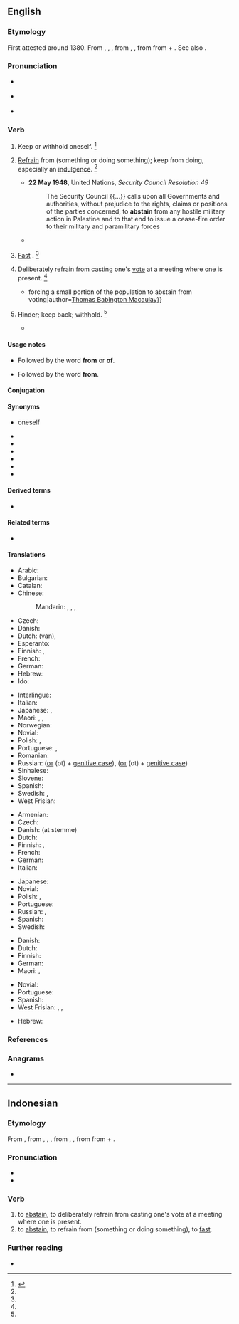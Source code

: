 ==English==

===Etymology===
{{PIE root|en|ten}}
First attested around 1380. From {{inh|en|enm|absteynen}}, {{m|enm|absteinen}}, {{m|enm|abstenen}}, from {{der|en|fro|astenir}}, {{m|fro|abstenir}}, from {{der|en|la|abstineō||to hold oneself back}} from {{m|la|abs-||from}} + {{m|la|teneō||I hold}}. See also {{m|en|tenable}}.

===Pronunciation===
* {{a|RP}} {{IPA|en|/əbˈsteɪn/}}
* {{a|US}} {{IPA|en|/əbˈsteɪn/|/æbˈsteɪn/}}
* {{rhymes|en|eɪn}}

===Verb===
{{en-verb}}

# {{lb|en|transitive|reflexive|obsolete}} Keep or withhold oneself. {{defdate|Attested from around 1350 to 1470 until the mid 16<sup>th</sup> century.}}<ref name=SOED>{{R:SOED5|page=9}}</ref>
# {{lb|en|intransitive}} [[refrain|Refrain]] from (something or doing something); keep from doing, especially an [[indulgence]]. {{defdate|First attested around 1350 to 1470.}}<ref name=SOED/>
#* '''22 May 1948''', United Nations, ''Security Council Resolution 49''
#*:The Security Council {{...}} calls upon all Governments and authorities, without prejudice to the rights, claims or positions of the parties concerned, to '''abstain''' from any hostile military action in Palestine and to that end to issue a cease-fire order to their military and paramilitary forces
#* {{quote-book|en|year=1597|passage=Who '''abstains''' from meat that is not gaunt?|author=Shakespeare|title=Richard II|section=II-i}}
# {{lb|en|intransitive|obsolete}} [[fast|Fast]] {{gloss|not eat for a period}}. {{defdate|First attested around 1350 to 1470.}}<ref name=SOED/>
# {{lb|en|intransitive}} Deliberately refrain from casting one's [[vote]] at a meeting where one is present. {{defdate|First attested around 1350 to 1470.}}<ref name=SOED/>
#* {{quote-book|en|year=1913|title=A Short History of English Liberalism|passage={{...}}forcing a small portion of the population to abstain from voting|author=[[w:Thomas Babington Macaulay|Thomas Babington Macaulay]]}}
# {{lb|en|transitive|obsolete}} [[hinder|Hinder]]; keep back; [[withhold]]. {{defdate|Attested from the early 16<sup>th</sup> century until the mid 17<sup>th</sup> century.}}<ref name=SOED/>
#* {{quote-book|en|title=Expositions on the four chief places in Scripture|passage=Whether he '''abstain''' men from marying [sic].|author=[[w:John Milton|John Milton]]}}

====Usage notes====
* {{sense|keep or withhold oneself}} Followed by the word '''from''' or '''of'''.
* {{sense|refrain from something}} Followed by the word '''from'''.

====Conjugation====
{{en-conj-simple}}

====Synonyms====
* {{l|en|deny}} oneself
* {{l|en|forbear}}
* {{l|en|forgo}}
* {{l|en|give up}}
* {{l|en|refrain}}
* {{l|en|relinquish}}
* {{l|en|withhold}}

====Derived terms====
* {{l|en|abstention}}

====Related terms====
* {{l|en|abstinence}}

====Translations====
{{trans-top|refrain from}}
* Arabic: {{t|ar|اِمْتَنَعَ}}
* Bulgarian: {{t|bg|въздържам се}}
* Catalan: {{t|ca|[[abstenir]]-se}}
* Chinese:
*: Mandarin: {{t+|cmn|避免|tr=bìmiǎn|sc=Hani}}, {{t+|cmn|戒除|tr=jièchú|sc=Hani}}, {{t+|cmn|棄權|sc=Hani}}, {{t+|cmn|弃权|tr=qìquán|sc=Hani}}
* Czech: {{t|cs|[[zdržet]] se}}
* Danish: {{t|da|afholde sig fra}}
* Dutch: {{t|nl|zich onthouden}} (van), {{t|nl|abstineren}}
* Esperanto: {{t+|eo|abstini}}
* Finnish: {{t+|fi|kieltäytyä}}, {{t+|fi|pidättäytyä}}
* French: {{t+|fr|s'abstenir}}
* German: {{t|de|sich enthalten}}
* Hebrew: {{t|he|התנזר|tr=hit'nazér}}
* Ido: {{t+|io|abstenar}}
{{trans-mid}}
* Interlingue: {{t|ie|abstener se}}
* Italian: {{t+|it|astenersi}}
* Japanese: {{t|ja|慎む|tr=tsutsushimu}}, {{t|ja|差し控える|tr=sashihikaeru}}
* Maori: {{t|mi|papare}}, {{t|mi|pare}}, {{t|mi|wainamu}} {{qualifier|refers to food and drink}}
* Norwegian: {{t|no|avholde seg}}
* Novial: {{t|nov|abstina}}
* Polish: {{t+|pl|powstrzymać się|pf}}, {{t+|pl|powstrzymywać się|impf}}
* Portuguese: {{t|pt|[[abster]]-[[se]]}}, {{t|pt|[[privar]]-[[se]]}}
* Romanian: {{t+|ro|abține}}
* Russian: {{t+|ru|воздержа́ться}} ([[от]] (ot) + [[genitive case]]), {{qualifier|imperfective}} {{t+|ru|возде́рживаться}} ([[от]] (ot) + [[genitive case]])
* Sinhalese: {{t+|si|වළකිනවා}}
* Slovene: {{t|sl|vzdržati|alt=vzdržati se}}
* Spanish: {{t|es|[[abstener]]se}}
* Swedish: {{t+|sv|avstå}}, {{t|sv|avhålla sig från}}
* West Frisian: {{t-check|fy|ôfsetten|alt=jin ôfsetten fan}} {{attention|fy|2=was "jin [[ôfsetten]] fan" - assumed inflected form or vocalised spelling; please verify if linking is acceptable. see [[User:Kephir/gadgets/xte#Translation_fixing]]}}
{{trans-bottom}}

{{trans-top|refrain from voting}}
* Armenian: {{t|hy|[[ձեռնպահ]] [[լինել]]}}
* Czech: {{t|cs|zdržet|alt=zdržet se}}
* Danish: {{t|da|afholde sig fra}} (at stemme)
* Dutch: {{qualifier|van stemming}} {{t|nl|zich onthouden}}
* Finnish: {{t|fi|[[äänestää]] [[tyhjä|tyhjää]]}}, {{t|fi|[[pidättäytyä]] [[äänestää|äänestämästä]]}}
* French: {{t+|fr|s'abstenir}}
* German: {{t|de|sich enthalten}}
* Italian: {{t+|it|astenersi}}
{{trans-mid}}
* Japanese: {{t|ja|棄権|alt=投票を棄権する|tr=tōhyō o kiken suru}}
* Novial: {{t|nov|abstina}}
* Polish: {{t+|pl|wstrzymać się|pf}}, {{t+|pl|wstrzymywać się|impf}}
* Portuguese: {{t|pt|[[abster]]-[[se]]}}
* Russian: {{t+|ru|воздержа́ться}}, {{qualifier|imperfective}} {{t+|ru|возде́рживаться}}
* Spanish: {{t|es|[[abstener]]se}}
* Swedish: {{t|sv|lägga ned sin röst}}
{{trans-bottom}}

{{trans-top|hinder, withhold}}
* Danish: {{t+|da|forhindre}}
* Dutch: {{t+|nl|verhinderen}}
* Finnish: {{t+|fi|estää}}
* German: {{t+|de|abhalten}}
* Maori: {{t|mi|tāwhi}}, {{t|mi|tātāwhi}}
{{trans-mid}}
* Novial: {{t|nov|abstina}}
* Portuguese: {{t+|pt|impedir}}
* Spanish: {{t+|es|retener}}
* West Frisian: {{t|fy|keare}}, {{t|fy|behinderje}}, {{t|fy|ferhinderje}}
{{trans-bottom}}

{{checktrans-top}}
* Hebrew: {{t-check|he|להימנע|tr=lehimana'|sc=Hebr}}
{{trans-mid}}
{{trans-bottom}}

===References===
<references/>

===Anagrams===
* {{anagrams|en|a=aabinst|Bastian|banitsa}}

----

==Indonesian==

===Etymology===
From {{bor|id|en|abstain}}, from {{der|id|enm|absteynen}}, {{m|enm|absteinen}}, {{m|enm|abstenen}}, from {{der|id|fro|astenir}}, {{m|fro|abstenir}}, from {{der|id|la|abstineō||to hold oneself back}} from {{m|la|abs-||from}} + {{m|la|teneō||I hold}}.

===Pronunciation===
* {{IPA|id|/ap̚stain/}}
* {{hyph|id|ab|stain}}

===Verb===
{{head|id|verb|head=|}}
# to [[abstain]], to deliberately refrain from casting one's vote at a meeting where one is present.
# to [[abstain]], to refrain from (something or doing something), to [[fast]].

===Further reading===
* {{R:KBBI Daring}}